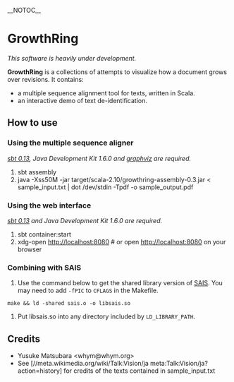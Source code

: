 __NOTOC__
= GrowthRing =
''This software is heavily under development.''

'''GrowthRing''' is a collections of attempts to visualize how a
document grows over revisions. It contains:
* a multiple sequence alignment tool for texts, written in Scala.
* an interactive demo of text de-identification.

== How to use ==

=== Using the multiple sequence aligner ===
''[http://www.scala-sbt.org/ sbt 0.13], Java Development Kit 1.6.0 and [http://www.graphviz.org graphviz] are required.''
# sbt assembly
# java -Xss50M -jar target/scala-2.10/growthring-assembly-0.3.jar < sample_input.txt | dot /dev/stdin -Tpdf -o sample_output.pdf

=== Using the web interface ===
''[http://www.scala-sbt.org/ sbt 0.13] and Java Development Kit 1.6.0 are required.''
# sbt container:start
# xdg-open http://localhost:8080 # or open http://localhost:8080 on your browser

=== Combining with SAIS ===
# Use the command below to get the shared library version of [https://sites.google.com/site/yuta256/sais SAIS].  You may need to add <code>-fPIC</code> to <code>CFLAGS</code> in the Makefile.
 make && ld -shared sais.o -o libsais.so
# Put libsais.so into any directory included by <code>LD_LIBRARY_PATH</code>.

== Credits ==
* Yusuke Matsubara <nowiki><whym@whym.org></nowiki>
* See [//meta.wikimedia.org/wiki/Talk:Vision/ja meta:Talk:Vision/ja?action=history] for credits of the texts contained in sample_input.txt
